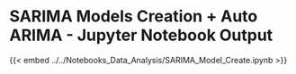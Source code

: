 # SARIMA Models Creation + Auto ARIMA  - Jupyter Notebook Output

{{< embed ../../Notebooks_Data_Analysis/SARIMA_Model_Create.ipynb >}}

